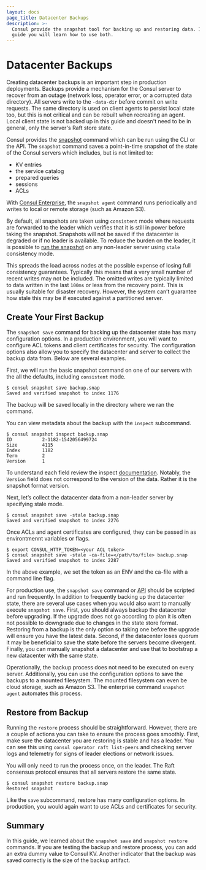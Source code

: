 ```yaml
---
layout: docs
page_title: Datacenter Backups
description: >-
  Consul provide the snapshot tool for backing up and restoring data. In this
  guide you will learn how to use both.
---
```


# Datacenter Backups

Creating datacenter backups is an important step in production deployments. Backups provide a mechanism for the Consul server to recover from an outage (network loss, operator error, or a corrupted data directory). All servers write to the `-data-dir` before commit on write requests. The same directory is used on client agents to persist local state too, but this is not critical and can be rebuilt when recreating an agent. Local client state is not backed up in this guide and doesn't need to be in general, only the server's Raft store state.

Consul provides the [snapshot](https://consul.io/docs/commands/snapshot.html) command which can be run using the CLI or the API. The `snapshot` command saves a point-in-time snapshot of the state of the Consul servers which includes, but is not limited to:

- KV entries
- the service catalog
- prepared queries
- sessions
- ACLs

With [Consul Enterprise](/docs/commands/snapshot/agent), the `snapshot agent` command runs periodically and writes to local or remote storage (such as Amazon S3).

By default, all snapshots are taken using `consistent` mode where requests are forwarded to the leader which verifies that it is still in power before taking the snapshot. Snapshots will not be saved if the datacenter is degraded or if no leader is available. To reduce the burden on the leader, it is possible to [run the snapshot](/docs/commands/snapshot/save) on any non-leader server using `stale` consistency mode.

This spreads the load across nodes at the possible expense of losing full consistency guarantees. Typically this means that a very small number of recent writes may not be included. The omitted writes are typically limited to data written in the last `100ms` or less from the recovery point. This is usually suitable for disaster recovery. However, the system can’t guarantee how stale this may be if executed against a partitioned server.

## Create Your First Backup

The `snapshot save` command for backing up the datacenter state has many configuration options. In a production environment, you will want to configure ACL tokens and client certificates for security. The configuration options also allow you to specify the datacenter and server to collect the backup data from. Below are several examples.

First, we will run the basic snapshot command on one of our servers with the all the defaults, including `consistent` mode.

```shell
$ consul snapshot save backup.snap
Saved and verified snapshot to index 1176
```

The backup will be saved locally in the directory where we ran the command.

You can view metadata about the backup with the `inspect` subcommand.

```shell
$ consul snapshot inspect backup.snap
ID           2-1182-1542056499724
Size         4115
Index        1182
Term         2
Version      1
```

To understand each field review the inspect [documentation](https://www.consul.io/docs/commands/snapshot/inspect.html). Notably, the `Version` field does not correspond to the version of the data. Rather it is the snapshot format version.

Next, let’s collect the datacenter data from a non-leader server by specifying stale mode.

```shell
$ consul snapshot save -stale backup.snap
Saved and verified snapshot to index 2276
```

Once ACLs and agent certificates are configured, they can be passed in as environtmennt variables or flags.

```shell
$ export CONSUL_HTTP_TOKEN=<your ACL token>
$ consul snapshot save -stale -ca-file=</path/to/file> backup.snap
Saved and verified snapshot to index 2287
```

In the above example, we set the token as an ENV and the ca-file with a command line flag.

For production use, the `snapshot save` command or [API](https://www.consul.io/api/snapshot.html) should be scripted and run frequently. In addition to frequently backing up the datacenter state, there are several use cases when you would also want to manually execute `snapshot save`. First, you should always backup the datacenter before upgrading. If the upgrade does not go according to plan it is often not possible to downgrade due to changes in the state store format. Restoring from a backup is the only option so taking one before the upgrade will ensure you have the latest data. Second, if the datacenter loses quorum it may be beneficial to save the state before the servers become divergent. Finally, you can manually snapshot a datacenter and use that to bootstrap a new datacenter with the same state.

Operationally, the backup process does not need to be executed on every server. Additionally, you can use the configuration options to save the backups to a mounted filesystem. The mounted filesystem can even be cloud storage, such as Amazon S3. The enterprise command `snapshot agent` automates this process.

## Restore from Backup

Running the `restore` process should be straightforward. However, there are a couple of actions you can take to ensure the process goes smoothly. First, make sure the datacenter you are restoring is stable and has a leader. You can see this using `consul operator raft list-peers` and checking server logs and telemetry for signs of leader elections or network issues.

You will only need to run the process once, on the leader. The Raft consensus protocol ensures that all servers restore the same state.

```shell
$ consul snapshot restore backup.snap
Restored snapshot
```

Like the `save` subcommand, restore has many configuration options. In production, you would again want to use ACLs and certificates for security.

## Summary

In this guide, we learned about the `snapshot save` and `snapshot restore` commands. If you are testing the backup and restore process, you can add an extra dummy value to Consul KV. Another indicator that the backup was saved correctly is the size of the backup artifact.
